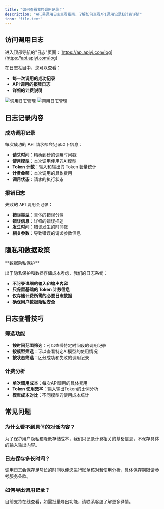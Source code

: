 ```yaml
---
title: "如何查看我的调用记录？"
description: "API易调用日志查看指南，了解如何查看API调用记录和计费详情"
icon: "file-text"
---
```


## 访问调用日志

进入顶部导航的"日志"页面：[https://api.apiyi.com/log](https://api.apiyi.com/log)

在日志栏目中，您可以查看：

- **每一次调用的成功记录**
- **API 调用的报错日志**
- **详细的计费说明**

<img
  className="block dark:hidden"
  src="/images/log-manage.png"
  alt="调用日志管理"
/>
<img
  className="hidden dark:block"
  src="/images/log-manage.png"
  alt="调用日志管理"
/>

## 日志记录内容

### 成功调用记录

每次成功的 API 请求都会记录以下信息：

- **请求时间**：精确到秒的调用时间戳
- **使用模型**：本次调用使用的AI模型
- **Token 计数**：输入和输出的 Token 数量统计
- **计费金额**：本次调用的具体费用
- **调用状态**：请求的执行状态

### 报错日志

失败的 API 调用会记录：

- **错误类型**：具体的错误分类
- **错误信息**：详细的错误描述
- **发生时间**：错误发生的时间戳
- **相关参数**：导致错误的请求参数信息

## 隐私和数据政策

<Info>
**数据隐私保护**

出于隐私保护和数据存储成本考虑，我们的日志系统：

- **不记录详细的输入和输出内容**
- **只保留基础的 Token 计数信息**
- **仅存储计费所需的必要日志数据**
- **确保用户数据隐私安全**
</Info>

## 日志查看技巧

### 筛选功能

- **按时间范围筛选**：可以查看特定时间段的调用记录
- **按模型筛选**：可以查看特定AI模型的使用情况
- **按状态筛选**：区分成功和失败的调用记录

### 计费分析

- **单次调用成本**：每次API调用的具体费用
- **Token 使用效率**：输入输出Token的比例分析
- **模型成本对比**：不同模型的使用成本统计

## 常见问题

### 为什么看不到具体的对话内容？

为了保护用户隐私和降低存储成本，我们只记录计费相关的基础信息，不保存具体的输入输出内容。

### 日志保存多长时间？

调用日志会保存足够长的时间以便您进行账单核对和使用分析，具体保存期限请参考服务条款。

### 如何导出调用记录？

目前支持在线查看，如需批量导出功能，请联系客服了解更多详情。